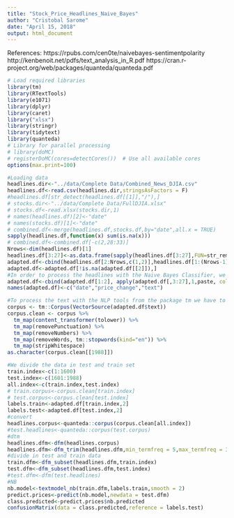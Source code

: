 ```yaml
---
title: "Stock_Price_Headlines_Naive_Bayes"
author: "Cristobal Sarome"
date: "April 15, 2018"
output: html_document
---
```

References:
https://rpubs.com/cen0te/naivebayes-sentimentpolarity
http://kenbenoit.net/pdfs/text_analysis_in_R.pdf
https://cran.r-project.org/web/packages/quanteda/quanteda.pdf



```r
# Load required libraries
library(tm)
library(RTextTools)
library(e1071)
library(dplyr)
library(caret)
library("xlsx")
library(stringr)
library(tidytext)
library(quanteda)
# Library for parallel processing
# library(doMC)
# registerDoMC(cores=detectCores())  # Use all available cores
options(max.print=100)
```

```r
#Loading data
headlines.dir<-"../data/Complete Data/Combined_News_DJIA.csv"
headlines.df<-read.csv(headlines.dir,stringsAsFactors = F)
#headlines.df[str_detect(headlines.df[[1]],"/"),]
# stocks.dir<-"../data/Complete Data/FullDJIA.xlsx"
# stocks.df<-read.xlsx(stocks.dir,1)
# names(headlines.df)[2]<-"date"
# names(stocks.df)[1]<-"date"
# combined.df<-merge(headlines.df,stocks.df,by="date",all.x = TRUE)
sapply(headlines.df,function(x) sum(is.na(x)))
# combined.df<-combined.df[-c(2,28:33)]
Nrows<-dim(headlines.df)[1]
headlines.df[3:27]<-as.data.frame(sapply(headlines.df[3:27],FUN=str_remove,"b"),stringsAsFactors = F)
adapted.df<-cbind(headlines.df[2:Nrows,c(1,2)],headlines.df[1:(Nrows-1),3:27])
adapted.df<-adapted.df[!is.na(adapted.df[[2]]),]
#In order to process the headlines with the Naive Bayes Classifier, we combine all the headlines from 3 days previous to the prediction in a single doccument
adapted.df<-cbind(adapted.df[1:2], apply(adapted.df[,3:27],1,paste, collapse=" "),stringsAsFactors=F)
names(adapted.df)<-c("date","price_change","text")
```
```r
#To process the text with the NLP tools from the package tm we have to create a corpus
corpus <- tm::Corpus(VectorSource(adapted.df$text))
corpus.clean <- corpus %>%
  tm_map(content_transformer(tolower)) %>% 
  tm_map(removePunctuation) %>%
  tm_map(removeNumbers) %>%
  tm_map(removeWords, tm::stopwords(kind="en")) %>%
  tm_map(stripWhitespace)
as.character(corpus.clean[[1988]])
```

```r

#We divide the data in test and train set
train.index<-c(1:1600)
test.index<-c(1601:1988)
all.index<-c(train.index,test.index)
# train.corpus<-corpus.clean[train.index]
# test.corpus<-corpus.clean[test.index]
labels.train<-adapted.df[train.index,2]
labels.test<-adapted.df[test.index,2]
#convert
headlines.corpus<-quanteda::corpus(corpus.clean[all.index])
#test.headlines<-quanteda::corpus(test.corpus)
#dtm
headlines.dfm<-dfm(headlines.corpus)
headlines.dfm<-dfm_trim(headlines.dfm,min_termfreq = 5,max_termfreq = 300)
#divide in test and train data
train.dfm<-dfm_subset(headlines.dfm,train.index)
test.dfm<-dfm_subset(headlines.dfm,test.index)
#test.dfm<-dfm(test.headlines)
#NB
nb.model<-textmodel_nb(train.dfm,labels.train,smooth = 2)
predict.prices<-predict(nb.model,newdata = test.dfm)
class.predicted<-predict.prices$nb.predicted
confusionMatrix(data = class.predicted,reference = labels.test)
```


